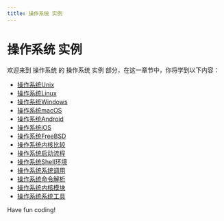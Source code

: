 ```yaml
---
title: 操作系统 实例
---
```


# 操作系统 实例

欢迎来到 操作系统 的 操作系统 实例 部分，在这一章节中，你将学到以下内容：

- [操作系统Unix](./0-operating-system-unix.mdx)
- [操作系统Linux](./1-operating-system-linux.mdx)
- [操作系统Windows](./2-operating-system-windows.mdx)
- [操作系统macOS](./3-operating-system-macos.mdx)
- [操作系统Android](./4-operating-system-android.mdx)
- [操作系统iOS](./5-operating-system-ios.mdx)
- [操作系统FreeBSD](./6-operating-system-freebsd.mdx)
- [操作系统内核比较](./7-operating-system-kernel-comparison.mdx)
- [操作系统启动流程](./8-operating-system-startup-process.mdx)
- [操作系统Shell环境](./9-operating-system-shell-environment.mdx)
- [操作系统系统调用](./10-operating-system-system-calls.mdx)
- [操作系统命令解析](./11-operating-system-command-parsing.mdx)
- [操作系统内核模块](./12-operating-system-kernel-module.mdx)
- [操作系统系统工具](./13-operating-system-system-tools.mdx)

Have fun coding!